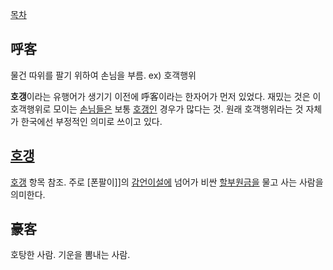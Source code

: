 [[목차]]

== 呼客 ==

물건 따위를 팔기 위하여 손님을 부름. ex) 호객행위

'''호갱'''이라는 유행어가 생기기 이전에 呼客이라는 한자어가 먼저 있었다. 재밌는 것은 이 호객행위로 모이는 [[손님]]들은 보통 [[호갱]]인 경우가 많다는 것. 원래 호객행위라는 것 자체가 한국에선 부정적인 의미로 쓰이고 있다.

== [[호갱]] ==

[[호갱]] 항목 참조. 주로 [폰팔이]]의 [[감언이설]]에 넘어가 비싼 [[할부원금]]을 물고 사는 사람을 의미한다.

== 豪客 ==

호탕한 사람. 기운을 뽐내는 사람.

